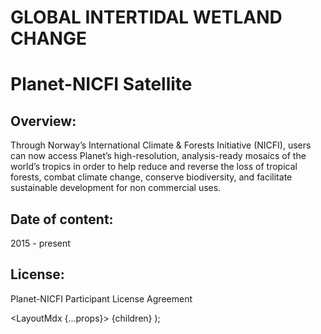 
# GLOBAL INTERTIDAL WETLAND CHANGE


# Planet-NICFI Satellite

## Overview:

Through Norway’s International Climate & Forests Initiative (NICFI), users can now access Planet’s high-resolution, analysis-ready mosaics of the world’s tropics in order to help reduce and reverse the loss of tropical forests, combat climate change, conserve biodiversity, and facilitate sustainable development for non commercial uses.
    
## Date of content: 
2015 - present
    
## License: 

Planet-NICFI Participant License Agreement

  <LayoutMdx {...props}>
    {children}
  </LayoutMdx>
);